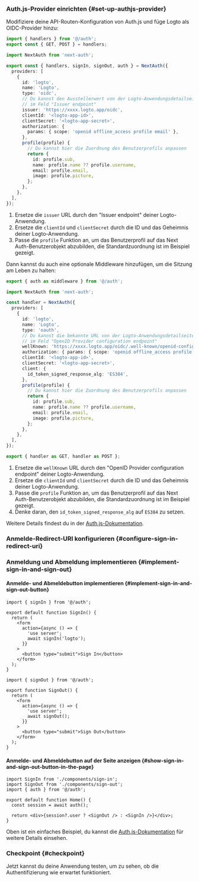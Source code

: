 

### Auth.js-Provider einrichten \{#set-up-authjs-provider}

<GetAppSecret />

Modifiziere deine API-Routen-Konfiguration von Auth.js und füge Logto als OIDC-Provider hinzu:

<Tabs>

<TabItem value="v5" label="Auth.js v5">

```ts title="./app/api/auth/[...nextauth]/route.ts"
import { handlers } from '@/auth';
export const { GET, POST } = handlers;
```

```ts title="./auth.ts"
import NextAuth from 'next-auth';

export const { handlers, signIn, signOut, auth } = NextAuth({
  providers: [
    {
      id: 'logto',
      name: 'Logto',
      type: 'oidc',
      // Du kannst den Ausstellerwert von der Logto-Anwendungsdetailseite erhalten,
      // im Feld "Issuer endpoint"
      issuer: 'https://xxxx.logto.app/oidc',
      clientId: '<logto-app-id>',
      clientSecret: '<logto-app-secret>',
      authorization: {
        params: { scope: 'openid offline_access profile email' },
      },
      profile(profile) {
        // Du kannst hier die Zuordnung des Benutzerprofils anpassen
        return {
          id: profile.sub,
          name: profile.name ?? profile.username,
          email: profile.email,
          image: profile.picture,
        };
      },
    },
  ],
});
```

1. Ersetze die `issuer` URL durch den "Issuer endpoint" deiner Logto-Anwendung.
2. Ersetze die `clientId` und `clientSecret` durch die ID und das Geheimnis deiner Logto-Anwendung.
3. Passe die `profile` Funktion an, um das Benutzerprofil auf das Next Auth-Benutzerobjekt abzubilden, die Standardzuordnung ist im Beispiel gezeigt.

Dann kannst du auch eine optionale Middleware hinzufügen, um die Sitzung am Leben zu halten:

```ts title="./middleware.ts"
export { auth as middleware } from '@/auth';
```

</TabItem>

<TabItem value="v4" label="Next Auth v4">

```ts title="app/api/auth/[...nextauth]/route.ts"
import NextAuth from 'next-auth';

const handler = NextAuth({
  providers: [
    {
      id: 'logto',
      name: 'Logto',
      type: 'oauth',
      // Du kannst die bekannte URL von der Logto-Anwendungsdetailseite erhalten,
      // im Feld "OpenID Provider configuration endpoint"
      wellKnown: 'https://xxxx.logto.app/oidc/.well-known/openid-configuration',
      authorization: { params: { scope: 'openid offline_access profile email' } },
      clientId: '<logto-app-id>',
      clientSecret: '<logto-app-secret>',
      client: {
        id_token_signed_response_alg: 'ES384',
      },
      profile(profile) {
        // Du kannst hier die Zuordnung des Benutzerprofils anpassen
        return {
          id: profile.sub,
          name: profile.name ?? profile.username,
          email: profile.email,
          image: profile.picture,
        };
      },
    },
  ],
});

export { handler as GET, handler as POST };
```

1. Ersetze die `wellKnown` URL durch den "OpenID Provider configuration endpoint" deiner Logto-Anwendung.
2. Ersetze die `clientId` und `clientSecret` durch die ID und das Geheimnis deiner Logto-Anwendung.
3. Passe die `profile` Funktion an, um das Benutzerprofil auf das Next Auth-Benutzerobjekt abzubilden, die Standardzuordnung ist im Beispiel gezeigt.
4. Denke daran, den `id_token_signed_response_alg` auf `ES384` zu setzen.

</TabItem>

</Tabs>

Weitere Details findest du in der [Auth.js-Dokumentation](https://authjs.dev/getting-started/installation).

### Anmelde-Redirect-URI konfigurieren \{#configure-sign-in-redirect-uri}

<SignInFlowSummary />

<AssumingUrl />

<ConfigureRedirectUri
  figureSrc={redirectUriFigure}
  redirectUri="http://localhost:3000/api/auth/callback/logto"
/>

### Anmeldung und Abmeldung implementieren \{#implement-sign-in-and-sign-out}

#### Anmelde- und Abmeldebutton implementieren \{#implement-sign-in-and-sign-out-button}

```tsx title="app/components/sign-in.tsx"
import { signIn } from '@/auth';

export default function SignIn() {
  return (
    <form
      action={async () => {
        'use server';
        await signIn('logto');
      }}
    >
      <button type="submit">Sign In</button>
    </form>
  );
}
```

```tsx title="app/components/sign-out.tsx"
import { signOut } from '@/auth';

export function SignOut() {
  return (
    <form
      action={async () => {
        'use server';
        await signOut();
      }}
    >
      <button type="submit">Sign Out</button>
    </form>
  );
}
```

#### Anmelde- und Abmeldebutton auf der Seite anzeigen \{#show-sign-in-and-sign-out-button-in-the-page}

```tsx title="app/page.tsx"
import SignIn from './components/sign-in';
import SignOut from './components/sign-out';
import { auth } from '@/auth';

export default function Home() {
  const session = await auth();

  return <div>{session?.user ? <SignOut /> : <SignIn />}</div>;
}
```

Oben ist ein einfaches Beispiel, du kannst die [Auth.js-Dokumentation](https://authjs.dev/getting-started/session-management/login) für weitere Details einsehen.

### Checkpoint \{#checkpoint}

Jetzt kannst du deine Anwendung testen, um zu sehen, ob die Authentifizierung wie erwartet funktioniert.
